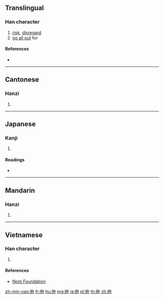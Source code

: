 {{also|抃|拼}}
==Translingual==

===Han character===
{{Han char|rn=64|rad=手|as=05|sn=8|four=53040|canj=QIT|ids=⿰扌弁}}

# [[risk]], [[disregard]]
# [[go all out]] for

====References====
* {{Han ref|kx=0426.090|dkj=11966|dj=0775.030|hdz=31862.030|uh=62DA|ud=25306|bh=A9E9|bd=43497}}

----

==Cantonese==

===Hanzi===
{{yue-hanzi|jyut=[[ping1]], [[pun2]], [[pun3]]|y=ping1, pun2, pun3}}

# {{defn|lang=yue|sort=手05}}

----

==Japanese==

===Kanji===
{{ja-kanji|grade=|rs=手05}}

# {{defn|lang=ja|sort=手05}}

====Readings====
* {{ja-readings|on=[[へん]] (hen), [[べん]] (ben), [[ふん]] (fun)|kun=[[てをうつ]] (teoutsu)}}

----

==Mandarin==

===Hanzi===
{{cmn-hanzi|pin=[[pàn]] ([[pan4]]), [[fān]] ([[fan1]]), [[fèn]] ([[fen4]]), [[pīn]] ([[pin1]])|wg=p'an<sup>4</sup>, fan<sup>1</sup>, fen<sup>4</sup>, p'in<sup>1</sup>}}

# {{defn|lang=cmn|sort=手05}}

----

==Vietnamese==

===Han character===
{{vi-hantu|[[biện]], [[phấn]]|rs=手05}}

# {{defn|lang=vi|sort=手05}}

====References====
* [http://nomfoundation.org/common/nom_details.php?codepoint=62da Nom Foundation]

[[zh-min-nan:拚]]
[[fr:拚]]
[[hu:拚]]
[[mg:拚]]
[[ja:拚]]
[[pl:拚]]
[[th:拚]]
[[zh:拚]]